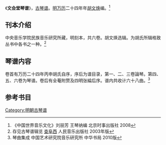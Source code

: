 《'''文会堂琴谱'''》，[[古琴谱|古琴谱]]。[[明|明]][[万历|万历]]二十四年年[[胡文焕|胡文焕]]编。<ref>《中国世界音乐文化》刘丽芳 王琴纳编 北京时事出版社 2008</ref>

==刊本介绍==

中央音乐学院民族音乐研究所藏，明刻本，共六卷。胡文焕选辑。为胡氏所辑格致丛书中各书之一种。<ref>存见古琴谱辑览 [[查阜西|查阜西]] 人民音乐出版社 2003年版</ref>

==琴谱内容==

卷首有万历二十四年丙申胡氏自序，序后为谱目录，第一、二、三卷論琴。第四、五、六卷为琴谱。卷后有全菴附赘及四明张綸后序。谱内共收计六十八曲。<ref>琴曲集成 中国艺术研究院音乐研究所 中华书局 2010版</ref>

==参考书目==

[[Category:明朝古琴谱|Category:明朝古琴谱]]